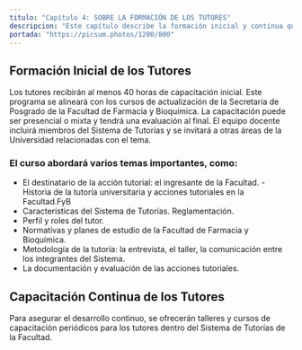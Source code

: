 ```yaml
---
titulo: "Capítulo 4: SOBRE LA FORMACIÓN DE LOS TUTORES"
descripcion: "Este capítulo describe la formación inicial y continua que recibirán los tutores para mejorar sus habilidades en el sistema de tutorías."
portada: "https://picsum.photos/1200/800"
---
```



## Formación Inicial de los Tutores  
Los tutores recibirán al menos 40 horas de capacitación inicial. Este programa se alineará con los cursos de actualización de la Secretaría de Posgrado de la Facultad de Farmacia y Bioquímica. La capacitación puede ser presencial o mixta y tendrá una evaluación al final. El equipo docente incluirá miembros del Sistema de Tutorías y se invitará a otras áreas de la Universidad relacionadas con el tema.


### El curso abordará varios temas importantes, como:  
- El destinatario de la acción tutorial: el ingresante de la Facultad. - Historia de la tutoría universitaria y acciones tutoriales en la Facultad.FyB 
- Características del Sistema de Tutorías. Reglamentación. 
- Perfil y roles del tutor. 
- Normativas y planes de estudio de la Facultad de Farmacia y Bioquímica. 
- Metodología de la tutoría: la entrevista, el taller, la comunicación entre los integrantes del Sistema. 
- La documentación y evaluación de las acciones tutoriales.


## Capacitación Continua de los Tutores  
Para asegurar el desarrollo continuo, se ofrecerán talleres y cursos de capacitación periódicos para los tutores dentro del Sistema de Tutorías de la Facultad.
